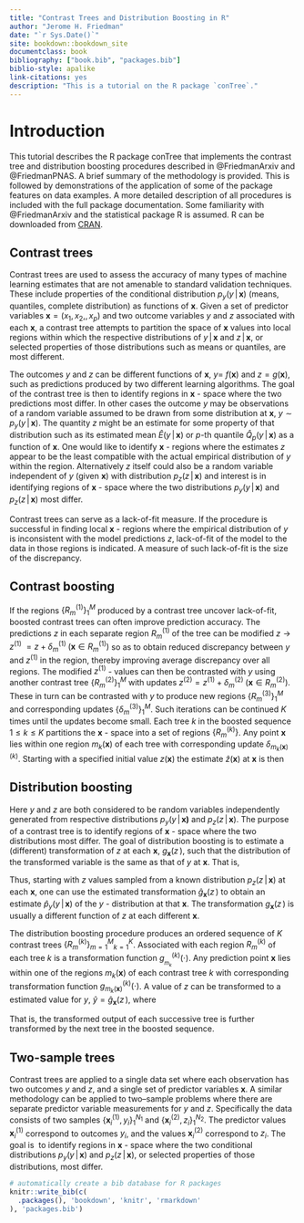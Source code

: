 ```yaml
---
title: "Contrast Trees and Distribution Boosting in R"
author: "Jerome H. Friedman"
date: "`r Sys.Date()`"
site: bookdown::bookdown_site
documentclass: book
bibliography: ["book.bib", "packages.bib"]
biblio-style: apalike
link-citations: yes
description: "This is a tutorial on the R package `conTree`."
---
```


# Introduction

This tutorial describes the R package conTree that implements the
contrast tree and distribution boosting procedures described in
@FriedmanArxiv and @FriedmanPNAS. A brief summary of the methodology
is provided. This is followed by demonstrations of the application of
some of the package features on data examples. A more detailed
description of all procedures is included with the full package
documentation. Some familiarity with @FriedmanArxiv and the
statistical package R is assumed. R can be downloaded from
[CRAN](https://www.r-project.org).

## Contrast trees

Contrast trees are used to assess the accuracy of many types of machine
learning estimates that are not amenable to standard validation
techniques. These include properties of the conditional distribution
$p_{y}(y\,|\,\mathbf{x})$ (means, quantiles, complete distribution) as
functions of $\mathbf{x}$. Given a set of predictor variables
$\mathbf{x}=(x_{1},x_{2},$$,x_{p})$ and two outcome variables $y$ and $z$ associated with each
$\mathbf{x}$, a contrast tree attempts to partition the space of
$\mathbf{x}$ values into local regions within which the respective
distributions of $y\,|\,\mathbf{x}$ and $z\,|\,\mathbf{x}$, or selected
properties of those distributions such as means or quantiles, are most
different.

The outcomes $y$ and $z$ can be different functions of $\mathbf{x}$,
$y=$ $f(\mathbf{x})$ and $z=g(\mathbf{x})$, such as predictions produced
by two different learning algorithms. The goal of the contrast tree is
then to identify regions in $\mathbf{x}$ - space where the two
predictions most differ. In other cases the outcome $y$ may be
observations of a random variable assumed to be drawn from some
distribution at $\mathbf{x}$, $y\sim
p_{y}(y\,|\,\mathbf{x})$. The quantity $z$ might be an estimate for some
property of that distribution such as its estimated mean $\hat{E}
(y\,|\,\mathbf{x})$ or $p$-th quantile $\hat{Q}_{p}(y\,|\,\mathbf{x})$
as a function of $\mathbf{x}$. One would like to identify $\mathbf{x}$ -
regions where the estimates $z$ appear to be the least compatible with
the actual empirical distribution of $y$ within the region.
Alternatively $z$ itself could also be a random variable independent of
$y$ (given $\mathbf{x}$) with distribution $p_{z}(z\,|\,\mathbf{x})$ and
interest is in identifying regions of $\mathbf{x}$ - space where the two
distributions $p_{y}(y\,|\,\mathbf{x})$ and $p_{z}(z\,|\,\mathbf{x})$
most differ.

Contrast trees can serve as a lack-of-fit measure. If the procedure is
successful in finding local $\mathbf{x}$ - regions where the empirical
distribution of $y$ is inconsistent with the model predictions $z$,
lack-of-fit of the model to the data in those regions is indicated. A
measure of such lack-of-fit is the size of the discrepancy.

## Contrast boosting

If the regions $\{R_{m}^{(1)}\}_{1}^{M}$ produced by a contrast tree
uncover lack-of-fit, boosted contrast trees can often improve prediction
accuracy. The predictions $z$ in each separate region $R_{m}^{(1)}$ of
the tree can be modified $z\rightarrow z^{(1)}$
$=z+\delta_{m}^{(1)}\;(\mathbf{x}\in
R_{m}^{(1)})$ so as to obtain reduced discrepancy between $y$ and
$z^{(1)}$ in the region, thereby improving average discrepancy over all
regions. The modified $z^{(1)}$ - values can then be contrasted with $y$
using another contrast tree $\{R_{m}^{(2)}\}_{1}^{M}$ with updates
$z^{(2)}=z^{(1)}+\delta_{m}^{(2)}\;(\mathbf{x}\in R_{m}^{(2)})$. These in turn can be
contrasted with $y$ to produce new regions $\{R_{m}^{(3)}\}_{1}^{M}$ and
corresponding updates $\{\delta_{m}^{(3)}\}_{1}^{M}$. Such iterations
can be continued $K$ times until the updates become small. Each tree $k$
in the boosted sequence $1\leq k\leq K$ partitions the $\mathbf{x}$ -
space into a set of regions $\{R_{m}^{(k)}\}$. Any point $\mathbf{x}$
lies within one region $m_{k}(\mathbf{x})$ of each tree with
corresponding update $\delta_{m_{k}(\mathbf{x})}^{(k)}$. Starting with a
specified initial value $z(\mathbf{x})$ the estimate
$\hat{z}(\mathbf{x})$ at $\mathbf{x}$ is then

\begin{equation}
\hat{z}(\mathbf{x})=z(\mathbf{x})+\sum_{k=1}^{K}\delta_{m_{k}(\mathbf{x})}^{(k)}\text{.} (\#eq:one)
\end{equation}

## Distribution boosting

Here $y$ and $z$ are both considered to be random variables
independently generated from respective distributions
$p_{y}(y\,|\,\mathbf{x)}$ and $p_{z}(z\,|\,\mathbf{x})$. The purpose of
a contrast tree is to identify regions of $\mathbf{x}$ - space where the
two distributions most differ. The goal of distribution boosting is to
estimate a (different) transformation of $z$ at each $\mathbf{x}$,
$g_{\mathbf{x}}(z\,)$, such that the distribution of the transformed
variable is the same as that of $y$ at $\mathbf{x}$. That is,

\begin{equation}
p_{g_{\mathbf{x}}}(g_{\mathbf{x}}(z\,)\mathbf{\,|\,x})=p_{y}(y\,|\,\mathbf{x})\text{.} (\#eq:two)
\end{equation}

Thus, starting with $z$ values sampled from a
known distribution $p_{z}(z\,|\,\mathbf{x})$ at each $\mathbf{x}$, one
can use the estimated transformation $\hat{g}_{\mathbf{x}}(z\,)$ to
obtain an estimate $\hat{p}_{y}(y\,|\,\mathbf{x})$ of the $y$ - distribution at that $\mathbf{x}$.
The transformation $g_{\mathbf{x}}(z\,)$ is usually a different function
of $z$ at each different $\mathbf{x}$.

The distribution boosting procedure produces an ordered sequence of $K$
contrast trees ${\{R_{m}^{(k)}\}_{m=1}^M}_{k=1}^K$.
Associated with each region $R_{m}^{(k)}$ of each tree $k$ is a
transformation function $g_{_{m_{k}}}^{(k)}(\cdot)$. Any prediction
point $\mathbf{x}$ lies within one of the regions $m_{k}(\mathbf{x})$ of
each contrast tree $k$ with corresponding transformation function
$g_{m_{k}(\mathbf{x})}^{(k)}(\cdot)$. A value of $z$ can be transformed
to a estimated value for $y$, $\hat{y}=\hat
{g}_{\mathbf{x}}(z\,)$, where

\begin{equation}
\hat{g}_{\mathbf{x}}(z)=g_{m_{K}(\mathbf{x})}^{(K)}(g_{m_{K-1}(\mathbf{x})}^{(K-1)}(g_{m_{K-2}(\mathbf{x})}^{(K-2)}\cdot\cdot\cdot
g_{m_{1}(\mathbf{x})}^{(1)}(z))). (\#eq:three)
\end{equation}

That is, the transformed
output of each successive tree is further transformed by the next tree
in the boosted sequence.

## Two-sample trees

Contrast trees are applied to a single data set where each observation
has two outcomes $y$ and $z$, and a single set of predictor variables
$\mathbf{x}$. A similar methodology can be applied to two--sample
problems where there are separate predictor variable measurements for
$y$ and $z$. Specifically the data consists of two samples
$\{\mathbf{x}_{i}^{(1)},y_{i}\}_{1}^{N_{1}}$ and
$\{\mathbf{x}_{i}^{(2)},z_{i}\}_{1}^{N_{2}}$. The predictor values
$\mathbf{x}_{i}^{(1)}$ correspond to outcomes $y_{i}$, and the values
$\mathbf{x}_{i}^{(2)}$ correspond to $z_{i}$. The goal is  to identify
regions in $\mathbf{x}$ - space where the two conditional distributions
$p_{y}(y\,|\,\mathbf{x})$ and $p_{z}(z\,|\,\mathbf{x})$, or selected
properties of those distributions, most differ.



```r
# automatically create a bib database for R packages
knitr::write_bib(c(
  .packages(), 'bookdown', 'knitr', 'rmarkdown'
), 'packages.bib')
```
